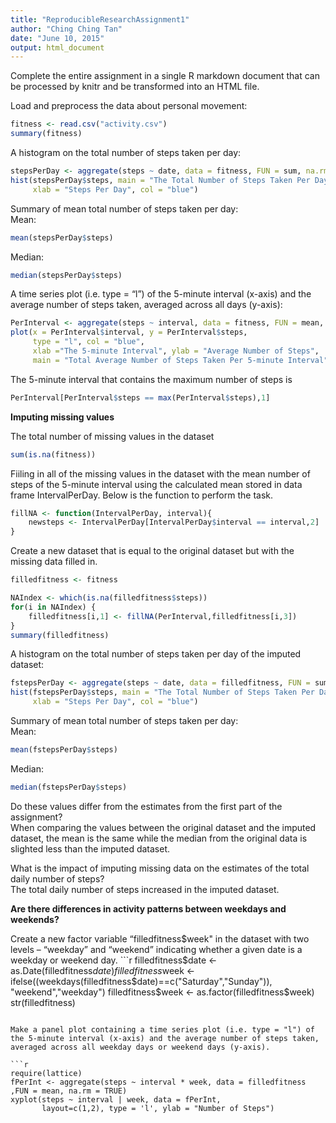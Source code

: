 ```yaml
---
title: "ReproducibleResearchAssignment1"
author: "Ching Ching Tan"
date: "June 10, 2015"
output: html_document
---
```

Complete the entire assignment in a single R markdown document that can be processed by knitr and be transformed into an HTML file.

Load and preprocess the data about personal movement:

```r
fitness <- read.csv("activity.csv")
summary(fitness)

```

A histogram on the total number of steps taken per day:
```r
stepsPerDay <- aggregate(steps ~ date, data = fitness, FUN = sum, na.rm = TRUE)
hist(stepsPerDay$steps, main = "The Total Number of Steps Taken Per Day",
     xlab = "Steps Per Day", col = "blue")
```

Summary of mean total number of steps taken per day:  
Mean:
```r
mean(stepsPerDay$steps)
```

Median:
```r
median(stepsPerDay$steps)
```
  
A time series plot (i.e. type = "l") of the 5-minute interval (x-axis) and the average number of steps taken, averaged across all days (y-axis):
```r
PerInterval <- aggregate(steps ~ interval, data = fitness, FUN = mean, na.rm = TRUE)
plot(x = PerInterval$interval, y = PerInterval$steps, 
     type = "l", col = "blue",
     xlab ="The 5-minute Interval", ylab = "Average Number of Steps",
     main = "Total Average Number of Steps Taken Per 5-minute Interval")
```
  
The 5-minute interval that contains the maximum number of steps is
```r
PerInterval[PerInterval$steps == max(PerInterval$steps),1]
```


**Imputing missing values**

The total number of missing values in the dataset 
```r
sum(is.na(fitness))
```

Fiiling in all of the missing values in the dataset with the mean number of steps of the 5-minute interval using the calculated mean stored in data frame IntervalPerDay. Below is the function to perform the task.

```r
fillNA <- function(IntervalPerDay, interval){
    newsteps <- IntervalPerDay[IntervalPerDay$interval == interval,2]
}

```

Create a new dataset that is equal to the original dataset but with the missing data filled in.
```r
filledfitness <- fitness

NAIndex <- which(is.na(filledfitness$steps))
for(i in NAIndex) {
    filledfitness[i,1] <- fillNA(PerInterval,filledfitness[i,3])    
}
summary(filledfitness)
```

A histogram on the total number of steps taken per day of the imputed dataset:
```r
fstepsPerDay <- aggregate(steps ~ date, data = filledfitness, FUN = sum, na.rm = TRUE)
hist(fstepsPerDay$steps, main = "The Total Number of Steps Taken Per Day",
     xlab = "Steps Per Day", col = "blue")
```

Summary of mean total number of steps taken per day:  
Mean:
```r
mean(fstepsPerDay$steps)
```

Median:
```r
median(fstepsPerDay$steps)
```

Do these values differ from the estimates from the first part of the assignment?  
When comparing the values between the original dataset and the imputed dataset, the mean is the same while the median from the original data is slighted less than the imputed dataset.  

What is the impact of imputing missing data on the estimates of the total daily number of steps?  
The total daily number of steps increased in the imputed dataset.  

**Are there differences in activity patterns between weekdays and weekends?**
  
Create a new factor variable "filledfitness$week" in the dataset with two levels – “weekday” and “weekend” indicating whether a given date is a weekday or weekend day.  
```r
filledfitness$date <- as.Date(filledfitness$date)
filledfitness$week <- ifelse((weekdays(filledfitness$date)==c("Saturday","Sunday")),
                             "weekend","weekday")
filledfitness$week <- as.factor(filledfitness$week)
str(filledfitness)
```

Make a panel plot containing a time series plot (i.e. type = "l") of the 5-minute interval (x-axis) and the average number of steps taken, averaged across all weekday days or weekend days (y-axis). 

```r
require(lattice)
fPerInt <- aggregate(steps ~ interval * week, data = filledfitness ,FUN = mean, na.rm = TRUE)
xyplot(steps ~ interval | week, data = fPerInt,
       layout=c(1,2), type = 'l', ylab = "Number of Steps")

```